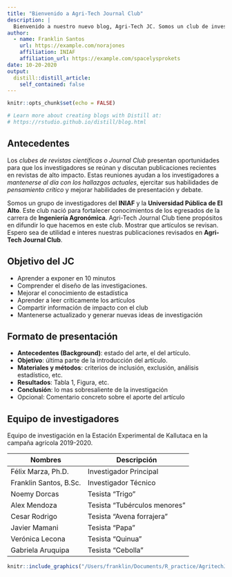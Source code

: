 ```yaml
---
title: "Bienvenido a Agri-Tech Journal Club"
description: |
  Bienvenido a nuestro nuevo blog, Agri-Tech JC. Somos un club de investigadores de las ciencias agropecuarias.
author:
  - name: Franklin Santos
    url: https://example.com/norajones
    affiliation: INIAF
    affiliation_url: https://example.com/spacelysprokets
date: 10-20-2020
output:
  distill::distill_article:
    self_contained: false
---
```


```r
knitr::opts_chunk$set(echo = FALSE)

# Learn more about creating blogs with Distill at:
# https://rstudio.github.io/distill/blog.html

```

## Antecedentes
Los *clubes de revistas científicas o Journal Club* presentan oportunidades para que los investigadores se reúnan y discutan publicaciones recientes en revistas de alto impacto. Estas reuniones ayudan a los investigadores a *mantenerse al día con los hallazgos actuales*, ejercitar sus habilidades de *pensamiento crítico* y mejorar habilidades de presentación y debate.

Somos un grupo de investigadores del **INIAF** y la **Universidad Pública de El Alto**. Este club nació para fortalecer conocimientos de los egresados de la carrera de **Ingeniería Agronómica**. Agri-Tech Journal Club tiene propósitos en difundir lo que hacemos en este club. Mostrar que artículos se revisan. Espero sea de utilidad e interes nuestras publicaciones revisados en **Agri-Tech Journal Club**.

## Objetivo del JC
- Aprender a exponer en 10 minutos
- Comprender el diseño de las investigaciones.
- Mejorar el conocimiento de estadística 
- Aprender a leer críticamente los artículos 
- Compartir información de impacto con el club
- Mantenerse actualizado y generar nuevas ideas de investigación

## Formato de presentación 
* **Antecedentes (Background)**: estado del arte, el del artículo.
* **Objetivo**: última parte de la introducción del artículo.
* **Materiales y métodos**: criterios de inclusión, exclusión, análisis estadístico, etc.
* **Resultados**: Tabla 1, Figura, etc.
* **Conclusión**: lo mas sobresaliente de la investigación
* Opcional: Comentario concreto sobre el aporte del artículo

## Equipo de investigadores
Equipo de investigación en la Estación Experimental de Kallutaca en la campaña agrícola 2019-2020.

| Nombres                   | Descripción                   |
|---------------------------|-------------------------------|
| Félix Marza, Ph.D.        | Investigador Principal        |
| Franklin Santos, B.Sc.    | Investigador Técnico          |
| Noemy Dorcas              | Tesista "Trigo"               |
| Alex Mendoza              | Tesista "Tubérculos menores"  |
| Cesar Rodrigo             | Tesista "Avena forrajera"     |
| Javier Mamani             | Tesista "Papa"                |
| Verónica Lecona           | Tesista "Quinua"              |
| Gabriela Aruquipa         | Tesista "Cebolla"             |



```r
knitr::include_graphics("/Users/franklin/Documents/R_practice/AgritechJC/_posts/welcome/IMG.jpg")
```

